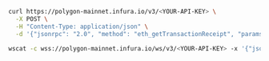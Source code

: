 
<Tabs>
  <TabItem value="curl">

```bash
curl https://polygon-mainnet.infura.io/v3/<YOUR-API-KEY> \
  -X POST \
  -H "Content-Type: application/json" \
  -d '{"jsonrpc": "2.0", "method": "eth_getTransactionReceipt", "params": ["0xbb3a336e3f823ec18197f1e13ee875700f08f03e2cab75f0d0b118dabb44cba0"], "id": 1}'
```

  </TabItem>
  <TabItem value="WSS">

```bash
wscat -c wss://polygon-mainnet.infura.io/ws/v3/<YOUR-API-KEY> -x '{"jsonrpc": "2.0", "method": "eth_getTransactionReceipt", "params": ["0xbb3a336e3f823ec18197f1e13ee875700f08f03e2cab75f0d0b118dabb44cba0"], "id": 1}'
```

  </TabItem>
</Tabs>
